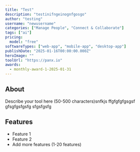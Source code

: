 ```yaml
---
title: "Test"
description: "testinifngeinognfgosgo"
author: "testing"
username: "newusername"
categories: ["Manage People", "Connect & Collaborate"]
tags: ["ai"]
pricing:
  model: "free"
softwareTypes: ["web-app", "mobile-app", "desktop-app"]
publishDate: "2025-01-16T00:00:00.000Z"
heroImage: ""
toolUrl: "https://panx.io"
awards:
  - monthly-award-1-2025-01-31
---
```

## About
Describe your tool here (50-500 characters)snfkjs ffgfgfgfgsgsf gfsgfgsfgsfg sfgsfgsfg

## Features
- Feature 1
- Feature 2
- Add more features (1-20 features)